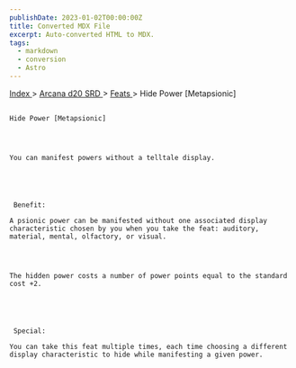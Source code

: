 ```yaml
---
publishDate: 2023-01-02T00:00:00Z
title: Converted MDX File
excerpt: Auto-converted HTML to MDX.
tags:
  - markdown
  - conversion
  - Astro
---
```







[
      Index
     ](-index)
     >
     [
      Arcana d20 SRD
     ](arcana-d20-srd-index)
     >
     [
      Feats
     ](arcana-d20-srd-feats-index)
     > Hide Power [Metapsionic]
    




## 
    Hide Power [Metapsionic]
   



    You can manifest powers without a telltale display.
   




     Benefit:
    
    A psionic power can be manifested without one associated display characteristic chosen by you when you take the feat: auditory, material, mental, olfactory, or visual.
   



    The hidden power costs a number of power points equal to the standard cost +2.
   




     Special:
    
    You can take this feat multiple times, each time choosing a different display characteristic to hide while manifesting a given power.
   





